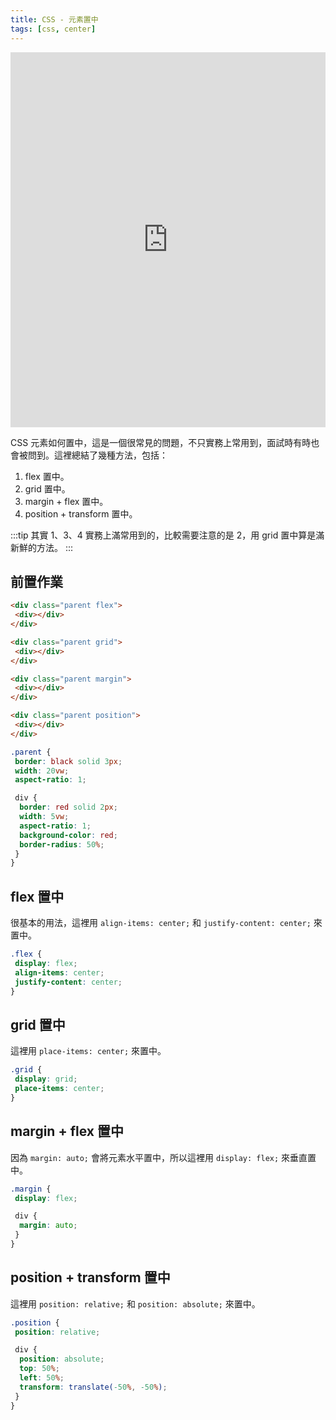 ```yaml
---
title: CSS - 元素置中
tags: [css, center]
---
```

<iframe height="600" width="100%" title="[CSS] - 元素置中法" src="https://codepen.io/ChungYingHo/embed/xxNVqpa?default-tab=html%2Cresult" frameborder="no" loading="lazy" allowtransparency="true" allowfullscreen="true">
  See the Pen <a href="https://codepen.io/ChungYingHo/pen/xxNVqpa">
  [CSS] - 元素置中法</a> by ChungYingHo (<a href="https://codepen.io/ChungYingHo">@ChungYingHo</a>)
  on <a href="https://codepen.io">CodePen</a>.
</iframe>

CSS 元素如何置中，這是一個很常見的問題，不只實務上常用到，面試時有時也會被問到。這裡總結了幾種方法，包括：
1. flex 置中。
2. grid 置中。
3. margin + flex 置中。
4. position + transform 置中。

:::tip
其實 1、3、4 實務上滿常用到的，比較需要注意的是 2，用 grid 置中算是滿新鮮的方法。
:::

## 前置作業
```html
<div class="parent flex">
 <div></div>
</div>

<div class="parent grid">
 <div></div>
</div>

<div class="parent margin">
 <div></div>
</div>

<div class="parent position">
 <div></div>
</div>
```
```css
.parent {
 border: black solid 3px;
 width: 20vw;
 aspect-ratio: 1;

 div {
  border: red solid 2px;
  width: 5vw;
  aspect-ratio: 1;
  background-color: red;
  border-radius: 50%;
 }
}
```

## flex 置中
很基本的用法，這裡用 `align-items: center;` 和 `justify-content: center;` 來置中。
```css
.flex {
 display: flex;
 align-items: center;
 justify-content: center;
}
```

## grid 置中
這裡用 `place-items: center;` 來置中。
```css
.grid {
 display: grid;
 place-items: center;
}
```

## margin + flex 置中
因為 `margin: auto;` 會將元素水平置中，所以這裡用 `display: flex;` 來垂直置中。
```css
.margin {
 display: flex;

 div {
  margin: auto;
 }
}
```

## position + transform 置中
這裡用 `position: relative;` 和 `position: absolute;` 來置中。
```css
.position {
 position: relative;

 div {
  position: absolute;
  top: 50%;
  left: 50%;
  transform: translate(-50%, -50%);
 }
}
```